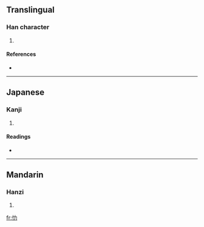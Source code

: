 ==Translingual==

===Han character===
{{Han char|rn=61|rad=心|as=02|sn=5|four=|canj=心大尸 (PKS)}}

# {{defn|Han|sort=心02}}

====References====
* {{Han ref|kx=0375.040|dkj=10301|dj=0702.010|hdz=42269.010|uh=5FC7|ud=24519}}

----

==Japanese==

===Kanji===
{{ja-kanji|grade=|rs=心02}}

# {{defn|Japanese|sort=心02}}

====Readings====
* {{ja-readings|on=[[ろく]] (roku)|kun=[[こうろうがおおきい]] (kourougaookii), [[おもう]] (omou)}}

----

==Mandarin==

===Hanzi===
{{cmn-hanzi|pin=[[lè]] ([[le4]])|wg=le<sup>4</sup>}}

# {{defn|Mandarin|sort=心02}}

[[fr:忇]]